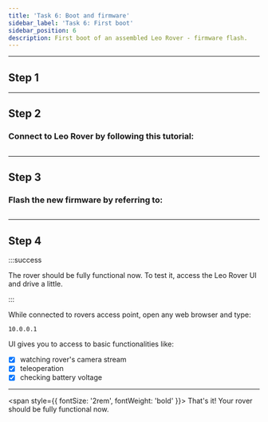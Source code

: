 ```yaml
---
title: 'Task 6: Boot and firmware'
sidebar_label: 'Task 6: First boot'
sidebar_position: 6
description: First boot of an assembled Leo Rover - firmware flash.
---
```


---

## Step 1

<ImageZoom
  loading="eager"
  src="/img/robots/leo/manuals/boot-and-firmware/boot-and-firmware-1.webp"
  width="1200"
  height="802"
/>

---

## Step 2

<h3>Connect to Leo Rover by following this tutorial:</h3>

## <LinkButton docId="leo-rover/guides/connect-to-rover-ap" />

---

## Step 3

<h3>Flash the new firmware by referring to:</h3>

## <LinkButton docId="leo-rover/guides/firmware-update" />

---

## Step 4

:::success

The rover should be fully functional now. To test it, access the Leo Rover UI
and drive a little.

:::

<ImageZoom
  src="/img/robots/leo/getting-started/leo-ui.webp"
  width="1888"
  height="1080"
/>

While connected to rovers access point, open any web browser and type:

```
10.0.0.1
```

UI gives you to access to basic functionalities like:

- [x] watching rover's camera stream
- [x] teleoperation
- [x] checking battery voltage

---

<span style={{ fontSize: '2rem', fontWeight: 'bold' }}>
  That's it! Your rover should be fully functional now.
</span>
